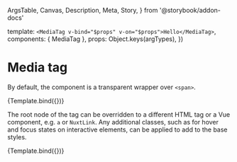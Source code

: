   ArgsTable,
  Canvas,
  Description,
  Meta,
  Story,
} from '@storybook/addon-docs'


<Meta title="Components/Media tag" component={MediaTag} />

  template: `<MediaTag v-bind="$props" v-on="$props">Hello</MediaTag>`,
  components: { MediaTag },
  props: Object.keys(argTypes),
})

# Media tag

<Description of={MediaTag} />

<ArgsTable of={MediaTag} />

By default, the component is a transparent wrapper over `<span>`.

<Canvas>
  <Story name="Default">{Template.bind({})}</Story>
</Canvas>

The root node of the tag can be overridden to a different HTML tag or a Vue
component, e.g. `a` or `NuxtLink`. Any additional classes, such as for hover and
focus states on interactive elements, can be applied to add to the base styles.

<Canvas>
  <Story
    name="Custom node"
    args={{
      tag: 'a',
      href: 'https://wordpress.org/',
      class: 'hover:bg-dark-charcoal-60 hover:text-white hover:no-underline',
    }}
  >
    {Template.bind({})}
  </Story>
</Canvas>
